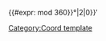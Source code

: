 {{#expr:{{{1}}} mod 360}}°{{padleft:{{#expr:({{{1}}} * 600 round 0) mod 600 / 10 round 0}}|2|0}}′<noinclude>[[Category:Coord template]]
</noinclude>